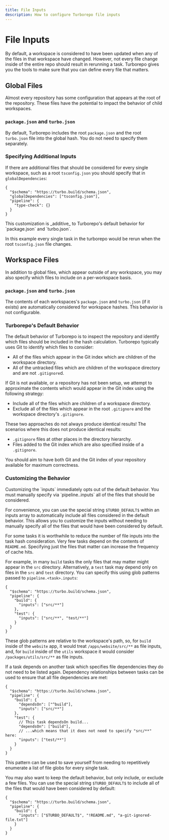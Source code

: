 ```yaml
---
title: File Inputs
description: How to configure Turborepo file inputs
---
```



# File Inputs

By default, a workspace is considered to have been updated when any of the files in that workspace have changed. However, not every file change inside of the entire repo should result in rerunning a task. Turborepo gives you the tools to make sure that you can define every file that matters.

## Global Files

Almost every repository has some configuration that appears at the root of the repository. These files have the potential to impact the behavior of child workspaces.

### `package.json` and `turbo.json`

By default, Turborepo includes the root `package.json` and the root `turbo.json` file into the global hash. You do not need to specify them separately.

### Specifying Additional Inputs

If there are additional files that should be considered for every single workspace, such as a root `tsconfig.json` you should specify that in `globalDependencies`:

```jsonc filename="/turbo.json"
{
  "$schema": "https://turbo.build/schema.json",
  "globalDependencies": ["tsconfig.json"],
  "pipeline": {
    "type-check": {}
  }
}
```

<Callout type="info">
  This customization is _additive_ to Turborepo's default behavior for `package.json` and `turbo.json`.
</Callout>

In this example every single task in the turborepo would be rerun when the root `tsconfig.json` file changes.

## Workspace Files

In addition to global files, which appear outside of any workspace, you may also specify which files to include on a per-workspace basis.

### `package.json` and `turbo.json`

The contents of each workspaces's `package.json` and `turbo.json` (if it exists) are automatically considered for workspace hashes. This behavior is not configurable.

### Turborepo's Default Behavior

The default behavior of Turborepo is to inspect the repository and identify which files should be included in the hash calculation. Turborepo typically uses Git to identify which files to consider:

- All of the files which appear in the Git index which are children of the workspace directory.
- All of the untracked files which are children of the workspace directory and are not `.gitignore`d.

If Git is not available, or a repository has not been setup, we attempt to approximate the contents which would appear in the Git index using the following strategy:

- Include all of the files which are children of a workspace directory.
- Exclude all of the files which appear in the root `.gitignore` and the workspace directory's `.gitignore`.

<Callout type="info">
  These two approaches do not always produce identical results! The scenarios where this does not produce identical results:

- `.gitignore` files at other places in the directory hierarchy.
- Files added to the Git index which are also specified inside of a `.gitignore`.

You should aim to have both Git and the Git index of your repository available for maximum correctness.

</Callout>

### Customizing the Behavior

<Callout>
  Customizing the `inputs` immediately opts out of the default behavior. You must manually specify via `pipeline.<task>.inputs` all of the files that should be considered.

For convenience, you can use the special string `$TURBO_DEFAULT$` within an inputs array to automatically include all files considered in the default behavior. This allows
you to customize the inputs without needing to manually specify all of the files that would have been considered by default.

</Callout>

For some tasks it is worthwhile to reduce the number of file inputs into the task hash consideration. Very few tasks depend on the contents of `README.md`. Specifying just the files that matter can increase the frequency of cache hits.

For example, in many `build` tasks the only files that may matter might appear in the `src` directory. Alternatively, a `test` task may depend only on files in the `src` and `test` directory. You can specify this using glob patterns passed to `pipeline.<task>.inputs`:

```jsonc filename="/turbo.json"
{
  "$schema": "https://turbo.build/schema.json",
  "pipeline": {
    "build": {
      "inputs": ["src/**"]
    },
    "test": {
      "inputs": ["src/**", "test/**"]
    }
  }
}
```

These glob patterns are relative to the workspace's path, so, for `build` inside of the `website` app, it would treat `/apps/website/src/**` as file inputs, and, for `build` inside of the `utils` workspace it would consider `/packages/utils/src/**` as file inputs.

If a task depends on another task which specifies file dependencies they do not need to be listed again. Dependency relationships between tasks can be used to ensure that all file dependencies are met:

```jsonc filename="/turbo.json"
{
  "$schema": "https://turbo.build/schema.json",
  "pipeline": {
    "build": {
      "dependsOn": ["^build"],
      "inputs": ["src/**"]
    },
    "test": {
      // This task dependsOn build...
      "dependsOn": ["build"],
      // ...which means that it does not need to specify "src/**" here:
      "inputs": ["test/**"]
    }
  }
}
```

This pattern can be used to save yourself from needing to repetitively enumerate a list of file globs for every single task.

You may also want to keep the default behavior, but only include, or exclude a few files. You can use the special string `$TURBO_DEFAULT$` to include all of the files that would have been considered by default:

```jsonc filename="/turbo.json"
{
  "$schema": "https://turbo.build/schema.json",
  "pipeline": {
    "build": {
      "inputs": ["$TURBO_DEFAULT$", "!README.md", "a-git-ignored-file.txt"]
    }
  }
}
```
